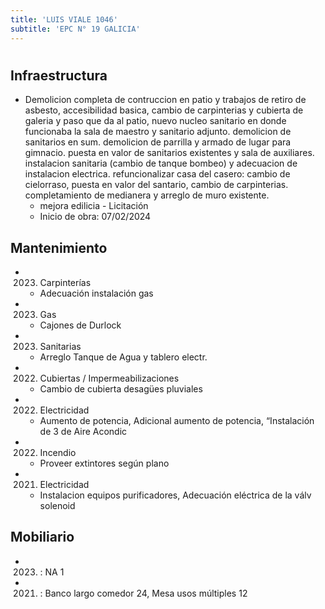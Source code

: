 ```yaml
---
title: 'LUIS VIALE 1046'
subtitle: 'EPC N° 19 GALICIA'
---
```


#
## Infraestructura

* Demolicion completa de contruccion en patio y trabajos de retiro de asbesto, accesibilidad  basica, cambio de carpinterias y cubierta  de galeria y paso que da al patio, nuevo nucleo sanitario en donde funcionaba la sala de maestro y sanitario adjunto. demolicion de sanitarios en sum. demolicion de parrilla y armado de lugar para gimnacio.  puesta en valor de sanitarios existentes y sala de auxiliares. instalacion sanitaria (cambio de tanque bombeo) y adecuacion de instalacion electrica. refuncionalizar casa del casero: cambio de cielorraso, puesta en valor del santario, cambio de carpinterias. completamiento de medianera y arreglo de muro existente. 
    + mejora edilicia - Licitación 
    + Inicio de obra: 07/02/2024 






## Mantenimiento

*  (2023) Carpinterías 
    + Adecuación instalación gas

*  (2023) Gas 
    + Cajones de Durlock

*  (2023) Sanitarias 
    + Arreglo Tanque de Agua y tablero electr.

*  (2022) Cubiertas / Impermeabilizaciones 
    + Cambio de cubierta  desagües pluviales

*  (2022) Electricidad 
    + Aumento de potencia, Adicional aumento de potencia, “Instalación de 3 de Aire Acondic

*  (2022) Incendio 
    + Proveer extintores según plano

*  (2021) Electricidad 
    + Instalacion equipos purificadores, Adecuación eléctrica de la válv solenoid





## Mobiliario

*  (2023) : NA 1 

*  (2021) : Banco largo comedor 24, Mesa usos múltiples 12 



